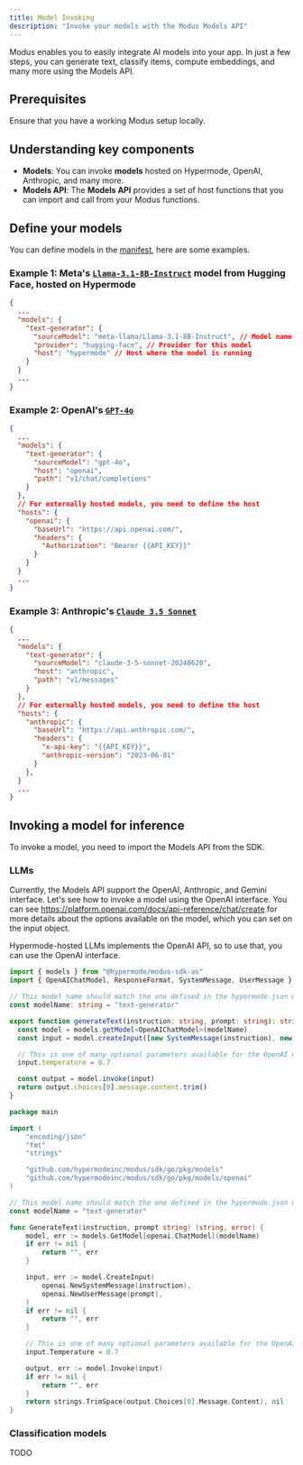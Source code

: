 ```yaml
---
title: Model Invoking
description: "Invoke your models with the Modus Models API"
---
```


Modus enables you to easily integrate AI models into your app. In just a few steps, you can generate text, classify
items, compute embeddings, and many more using the Models API.

## Prerequisites

Ensure that you have a working Modus setup locally.

## Understanding key components

- **Models**: You can invoke **models** hosted on Hypermode, OpenAI, Anthropic, and many more.
- **Models API**: The **Models API** provides a set of host functions that you can import and call from your Modus
  functions.

## Define your models

You can define models in the [manifest](./app-manifest#models), here are some examples.

### Example 1: Meta's [`Llama-3.1-8B-Instruct`](https://huggingface.co/meta-llama/Llama-3.1-8B-Instruct) model from Hugging Face, hosted on Hypermode

```json hypermode.json
{
  ...
  "models": {
    "text-generator": {
      "sourceModel": "meta-llama/Llama-3.1-8B-Instruct", // Model name on the provider
      "provider": "hugging-face", // Provider for this model
      "host": "hypermode" // Host where the model is running
    }
  }
  ...
}
```

### Example 2: OpenAI's [`GPT-4o`](https://platform.openai.com/docs/models/gpt-4o)

```json hypermode.json
{
  ...
  "models": {
    "text-generator": {
      "sourceModel": "gpt-4o",
      "host": "openai",
      "path": "v1/chat/completions"
    }
  },
  // For externally hosted models, you need to define the host
  "hosts": {
    "openai": {
      "baseUrl": "https://api.openai.com/",
      "headers": {
        "Authorization": "Bearer {{API_KEY}}"
      }
    }
  }
  ...
}
```

### Example 3: Anthropic's [`Claude 3.5 Sonnet`](https://docs.anthropic.com/en/docs/about-claude/models#model-comparison-table)

```json hypermode.json
{
  ...
  "models": {
    "text-generator": {
      "sourceModel": "claude-3-5-sonnet-20240620",
      "host": "anthropic",
      "path": "v1/messages"
    }
  },
  // For externally hosted models, you need to define the host
  "hosts": {
    "anthropic": {
      "baseUrl": "https://api.anthropic.com/",
      "headers": {
        "x-api-key": "{{API_KEY}}",
        "anthropic-version": "2023-06-01"
      }
    },
  }
  ...
}
```

## Invoking a model for inference

To invoke a model, you need to import the Models API from the SDK.

### LLMs

Currently, the Models API support the OpenAI, Anthropic, and Gemini interface. Let's see how to invoke a model using the
OpenAI interface. You can see https://platform.openai.com/docs/api-reference/chat/create for more details about the
options available on the model, which you can set on the input object.

<Note>Hypermode-hosted LLMs implements the OpenAI API, so to use that, you can use the OpenAI interface.</Note>

<CodeGroup>

```ts AssemblyScript
import { models } from "@hypermode/modus-sdk-as"
import { OpenAIChatModel, ResponseFormat, SystemMessage, UserMessage } from "@hypermode/modus-sdk-as/models/openai/chat"

// This model name should match the one defined in the hypermode.json manifest.
const modelName: string = "text-generator"

export function generateText(instruction: string, prompt: string): string {
  const model = models.getModel<OpenAIChatModel>(modelName)
  const input = model.createInput([new SystemMessage(instruction), new UserMessage(prompt)])

  // This is one of many optional parameters available for the OpenAI Chat model.
  input.temperature = 0.7

  const output = model.invoke(input)
  return output.choices[0].message.content.trim()
}
```

```go Go
package main

import (
    "encoding/json"
    "fmt"
    "strings"

    "github.com/hypermodeinc/modus/sdk/go/pkg/models"
    "github.com/hypermodeinc/modus/sdk/go/pkg/models/openai"
)

// This model name should match the one defined in the hypermode.json manifest file.
const modelName = "text-generator"

func GenerateText(instruction, prompt string) (string, error) {
    model, err := models.GetModel[openai.ChatModel](modelName)
    if err != nil {
        return "", err
    }

    input, err := model.CreateInput(
        openai.NewSystemMessage(instruction),
        openai.NewUserMessage(prompt),
    )
    if err != nil {
        return "", err
    }

    // This is one of many optional parameters available for the OpenAI Chat model.
    input.Temperature = 0.7

    output, err := model.Invoke(input)
    if err != nil {
        return "", err
    }
    return strings.TrimSpace(output.Choices[0].Message.Content), nil
}
```

</CodeGroup>

### Classification models

TODO
